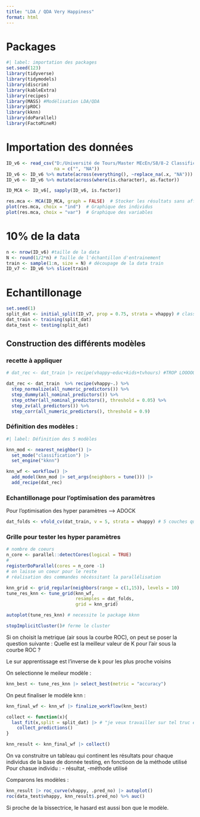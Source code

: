 ```yaml
---
title: "LDA / QDA Very Happiness"
format: html
---
```


# Packages

```r
#| label: importation des packages
set.seed(123)
library(tidyverse)
library(tidymodels)
library(discrim)
library(kableExtra)
library(recipes)
library(MASS) #Modélisation LDA/QDA
library(pROC)
library(kknn)
library(doParallel)
library(FactoMineR)
```

# Importation des données

```r
ID_v6 <- read_csv("D:/Université de Tours/Master MEcEn/S8/8-2 Classification supervisée/Projet HAPPINESS/R_ happiness_files/vhappy/vhappy.csv",
                  na = c("", "NA"))
ID_v6 <- ID_v6 %>% mutate(across(everything(), ~replace_na(.x, "NA")))
ID_v6 <- ID_v6 %>% mutate(across(where(is.character), as.factor))
```
```r
ID_MCA <- ID_v6[, sapply(ID_v6, is.factor)]

res.mca <- MCA(ID_MCA, graph = FALSE)  # Stocker les résultats sans affichage direct
plot(res.mca, choix = "ind")  # Graphique des individus
plot(res.mca, choix = "var")  # Graphique des variables
```

# 10% de la data
```r
n <- nrow(ID_v6) #taille de la data
N <- round(1/2*n) # Taille de l'échantillon d'entrainement
train <- sample(1:n, size = N) # découpage de la data train
ID_v7 <- ID_v6 %>% slice(train)
```

# Echantillonage 

```r
set.seed(1)
split_dat <- initial_split(ID_v7, prop = 0.75, strata = vhappy) # classique 3 quart / 1 quart
dat_train <- training(split_dat)
data_test <- testing(split_dat)
```

## Construction des différents modèles

### recette à appliquer 

```r
# dat_rec <- dat_train |> recipe(vhappy~educ+kids+tvhours) #TROP LOOOOOOOOOOOONG

dat_rec <- dat_train  %>% recipe(vhappy~.) %>% 
  step_normalize(all_numeric_predictors()) %>% 
  step_dummy(all_nominal_predictors()) %>% 
  step_other(all_nominal_predictors(), threshold = 0.05) %>% 
  step_zv(all_predictors()) %>% 
  step_corr(all_numeric_predictors(), threshold = 0.9)
```
### Définition des modèles :

```r
#| label: Définition des 5 modèles 

knn_mod <- nearest_neighbor() |> 
  set_mode("classification") |> 
  set_engine("kknn")
```

```r
knn_wf <- workflow() |> 
  add_model(knn_mod |> set_args(neighbors = tune())) |> 
  add_recipe(dat_rec)
```

### Echantillonage pour l'optimisation des paramètres

Pour l'optimisation des hyper paramètres --> ADOCK
```r
dat_folds <- vfold_cv(dat_train, v = 5, strata = vhappy) # 5 couches qui respectent tjrs le nombre gens très heureux
```

### Grille pour tester les hyper paramètres

```r
# nombre de coeurs 
n_core <- parallel::detectCores(logical = TRUE)
#
registerDoParallel(cores = n_core -1) 
# on laisse un coeur pour le reste
# réalisation des commandes nécéssitant la parallélisation

knn_grid <- grid_regular(neighbors(range = c(1,15)), levels = 10)
tune_res_knn <- tune_grid(knn_wf,
                          resamples = dat_folds,
                          grid = knn_grid)

autoplot(tune_res_knn) # necessite le package kknn

stopImplicitCluster()# ferme le cluster
```

Si on choisit la metrique (air sous la courbe ROC), on peut se poser la question suivante :
Quelle est la meilleur valeur de K pour l'air sous la courbe ROC ?

Le sur apprentissage est l'inverse de k pour les plus proche voisins 

On selectionne le meileur modèle :

```r
knn_best <- tune_res_knn |> select_best(metric = "accuracy")
```

On peut finaliser le modèle knn :

```r
knn_final_wf <- knn_wf |> finalize_workflow(knn_best)
```


```r
collect <- function(x){
  last_fit(x,split = split_dat) |> # "je veux travailler sur tel truc en sachant le partage de donnée"
    collect_predictions()
}
```

```r
knn_result <- knn_final_wf |> collect()
```

On va construitre un tableau qui continent les résultats pour chaque individus de la base de donnée testing, en fonctioon de la méthode utilisé
Pour chasue individu : - résultat, -méthode utilisé


Comparons les modèles :

```r
knn_result |> roc_curve(vhappy, .pred_no) |> autoplot()
roc(data_test$vhappy, knn_result$.pred_no) %>% auc()
```
Si proche de la bissectrice, le hasard est aussi bon que le modèle.
